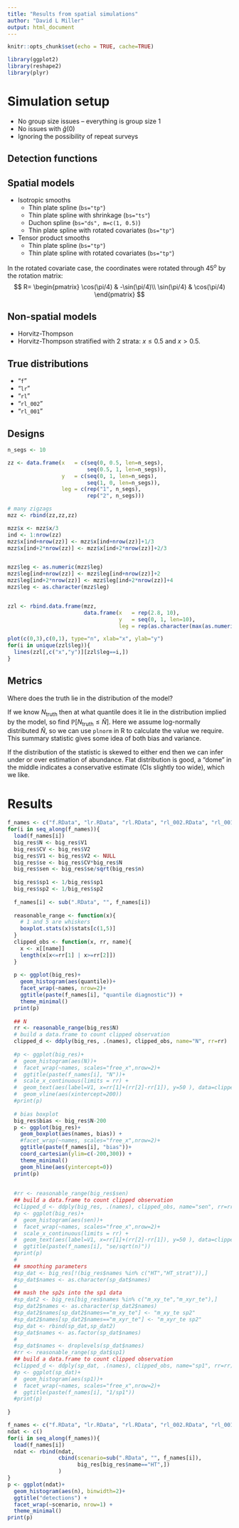 ```yaml
---
title: "Results from spatial simulations"
author: "David L Miller"
output: html_document
---
```


```r
knitr::opts_chunk$set(echo = TRUE, cache=TRUE)
```

```r
library(ggplot2)
library(reshape2)
library(plyr)
```

# Simulation setup

- No group size issues -- everything is group size 1
- No issues with $\hat{g}(0)$
- Ignoring the possibility of repeat surveys


## Detection functions

## Spatial models

- Isotropic smooths
  - Thin plate spline (`bs="tp"`)
  - Thin plate spline with shrinkage (`bs="ts"`)
  - Duchon spline (`bs="ds", m=c(1, 0.5)`)
  - Thin plate spline with rotated covariates (`bs="tp"`)
- Tensor product smooths
  - Thin plate spline (`bs="tp"`)
  - Thin plate spline with rotated covariates (`bs="tp"`)

In the rotated covariate case, the coordinates were rotated through 45$^o$ by the rotation matrix:
$$
R= \begin{pmatrix}
   \cos(\pi/4) & -\sin(\pi/4)\\
   \sin(\pi/4) & \cos(\pi/4)
   \end{pmatrix}
$$

## Non-spatial models

- Horvitz-Thompson
- Horvitz-Thompson stratified with 2 strata: $x\leq 0.5$ and $x>0.5$.

## True distributions

- "`f`"
- "`lr`"
- "`rl`"
- "`rl_002`"
- "`rl_001`"


## Designs

```r
n_segs <- 10

zz <- data.frame(x   = c(seq(0, 0.5, len=n_segs),
                         seq(0.5, 1, len=n_segs)),
                 y   = c(seq(0, 1, len=n_segs),
                         seq(1, 0, len=n_segs)),
                 leg = c(rep("1", n_segs),
                         rep("2", n_segs)))

# many zigzags
mzz <- rbind(zz,zz,zz)

mzz$x <- mzz$x/3
ind <- 1:nrow(zz)
mzz$x[ind+nrow(zz)] <- mzz$x[ind+nrow(zz)]+1/3
mzz$x[ind+2*nrow(zz)] <- mzz$x[ind+2*nrow(zz)]+2/3


mzz$leg <- as.numeric(mzz$leg)
mzz$leg[ind+nrow(zz)] <- mzz$leg[ind+nrow(zz)]+2
mzz$leg[ind+2*nrow(zz)] <- mzz$leg[ind+2*nrow(zz)]+4
mzz$leg <- as.character(mzz$leg)


zzl <- rbind.data.frame(mzz,
                        data.frame(x   = rep(2.8, 10),
                                   y   = seq(0, 1, len=10),
                                   leg = rep(as.character(max(as.numeric(mzz$leg))+1), 10)))

plot(c(0,3),c(0,1), type="n", xlab="x", ylab="y")
for(i in unique(zzl$leg)){
  lines(zzl[,c("x","y")][zzl$leg==i,])
}
```

## Metrics

Where does the truth lie in the distribution of the model?

If we know $N_\text{truth}$ then at what quantile does it lie in the distribution implied by the model, so find $\mathbb{P}[N_\text{truth} \leq \hat{N}]$. Here we assume log-normally distributed $\hat{N}$, so we can use `plnorm` in R to calculate the value we require. This summary statistic gives some idea of both bias and variance.

If the distribution of the statistic is skewed to either end then we can infer under or over estimation of abundance. Flat distribution is good, a "dome" in the middle indicates a conservative estimate (CIs slightly too wide), which we like.

# Results

```r
f_names <- c("f.RData", "lr.RData", "rl.RData", "rl_002.RData", "rl_001.RData")
for(i in seq_along(f_names)){
  load(f_names[i])
  big_res$N <- big_res$V1
  big_res$CV <- big_res$V2
  big_res$V1 <- big_res$V2 <- NULL
  big_res$se <- big_res$CV*big_res$N
  big_res$sen <- big_res$se/sqrt(big_res$n)
  
  big_res$sp1 <- 1/big_res$sp1
  big_res$sp2 <- 1/big_res$sp2
  
  f_names[i] <- sub(".RData", "", f_names[i])
  
  reasonable_range <- function(x){
    # 1 and 5 are whiskers
    boxplot.stats(x)$stats[c(1,5)]
  }
  clipped_obs <- function(x, rr, name){
    x <- x[[name]]
    length(x[x<=rr[1] | x>=rr[2]])
  }
  
  p <- ggplot(big_res)+
    geom_histogram(aes(quantile))+
    facet_wrap(~names, nrow=2)+
    ggtitle(paste(f_names[i], "quantile diagnostic")) +
    theme_minimal()
  print(p) 
  
  ## N
  rr <- reasonable_range(big_res$N)
  # build a data.frame to count clipped observation
  clipped_d <- ddply(big_res, .(names), clipped_obs, name="N", rr=rr)
  
  #p <- ggplot(big_res)+
  #  geom_histogram(aes(N))+
  #  facet_wrap(~names, scales="free_x",nrow=2)+
  #  ggtitle(paste(f_names[i], "N"))+
  #  scale_x_continuous(limits = rr) +
  #  geom_text(aes(label=V1, x=rr[1]+(rr[2]-rr[1]), y=50 ), data=clipped_d) +
  #  geom_vline(aes(xintercept=200))
  #print(p) 
  
  # bias boxplot
  big_res$bias <- big_res$N-200
  p <- ggplot(big_res)+
    geom_boxplot(aes(names, bias)) +
    #facet_wrap(~names, scales="free_x",nrow=2)+
    ggtitle(paste(f_names[i], "bias"))+
    coord_cartesian(ylim=c(-200,300)) +
    theme_minimal()
    geom_hline(aes(yintercept=0))
  print(p) 
  
  
  #rr <- reasonable_range(big_res$sen)
  ## build a data.frame to count clipped observation
  #clipped_d <- ddply(big_res, .(names), clipped_obs, name="sen", rr=rr)
  #p <- ggplot(big_res)+
  #  geom_histogram(aes(sen))+
  #  facet_wrap(~names, scales="free_x",nrow=2)+
  #  scale_x_continuous(limits = rr) +
  #  geom_text(aes(label=V1, x=rr[1]+(rr[2]-rr[1]), y=50 ), data=clipped_d) +
  #  ggtitle(paste(f_names[i], "se/sqrt(n)"))
  #print(p) 
  #
  ## smoothing parameters
  #sp_dat <- big_res[!(big_res$names %in% c("HT","HT_strat")),]
  #sp_dat$names <- as.character(sp_dat$names)
  #
  ## mash the sp2s into the sp1 data
  #sp_dat2 <- big_res[big_res$names %in% c("m_xy_te","m_xyr_te"),]
  #sp_dat2$names <- as.character(sp_dat2$names)
  #sp_dat2$names[sp_dat2$names=="m_xy_te"] <- "m_xy_te sp2"
  #sp_dat2$names[sp_dat2$names=="m_xyr_te"] <- "m_xyr_te sp2"
  #sp_dat <- rbind(sp_dat,sp_dat2)
  #sp_dat$names <- as.factor(sp_dat$names)
  #
  #sp_dat$names <- droplevels(sp_dat$names)
  #rr <- reasonable_range(sp_dat$sp1)
  ## build a data.frame to count clipped observation
  #clipped_d <- ddply(sp_dat, .(names), clipped_obs, name="sp1", rr=rr)
  #p <- ggplot(sp_dat)+
  #  geom_histogram(aes(sp1))+
  #  facet_wrap(~names, scales="free_x",nrow=2)+
  #  ggtitle(paste(f_names[i], "1/sp1"))
  #print(p) 
  
}
```


```r
f_names <- c("f.RData", "lr.RData", "rl.RData", "rl_002.RData", "rl_001.RData")
ndat <- c()
for(i in seq_along(f_names)){
  load(f_names[i])
  ndat <- rbind(ndat,
                cbind(scenario=sub(".RData", "", f_names[i]),
                      big_res[big_res$name=="HT",])
                )
}
p <- ggplot(ndat)+
  geom_histogram(aes(n), binwidth=2)+
  ggtitle("detections") +
  facet_wrap(~scenario, nrow=1) +
  theme_minimal()
print(p) 
```



